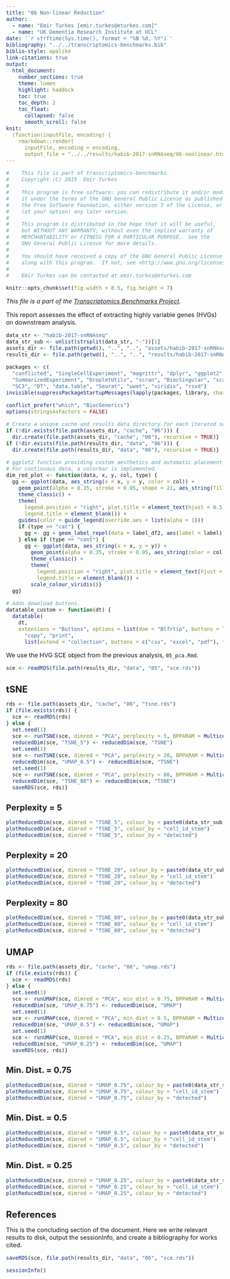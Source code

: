 ```yaml
---
title: "06 Non-linear Reduction"
author:
  - name: "Emir Turkes [emir.turkes@eturkes.com]"
  - name: "UK Dementia Research Institute at UCL"
date: '`r strftime(Sys.time(), format = "%B %d, %Y")`'
bibliography: "../../transcriptomics-benchmarks.bib"
biblio-style: apalike
link-citations: true
output:
  html_document:
    number_sections: true
    theme: lumen
    highlight: haddock
    toc: true
    toc_depth: 2
    toc_float:
      collapsed: false
      smooth_scroll: false
knit:
  (function(inputFile, encoding) {
    rmarkdown::render(
      inputFile, encoding = encoding,
      output_file = "../../results/habib-2017-snRNAseq/06-nonlinear.html")})
---
```


```r
#    This file is part of transcriptomics-benchmarks.
#    Copyright (C) 2019  Emir Turkes
#
#    This program is free software: you can redistribute it and/or modify
#    it under the terms of the GNU General Public License as published by
#    the Free Software Foundation, either version 3 of the License, or
#    (at your option) any later version.
#
#    This program is distributed in the hope that it will be useful,
#    but WITHOUT ANY WARRANTY; without even the implied warranty of
#    MERCHANTABILITY or FITNESS FOR A PARTICULAR PURPOSE.  See the
#    GNU General Public License for more details.
#
#    You should have received a copy of the GNU General Public License
#    along with this program.  If not, see <http://www.gnu.org/licenses/>.
#
#    Emir Turkes can be contacted at emir.turkes@eturkes.com

knitr::opts_chunk$set(fig.width = 8.5, fig.height = 7)
```

<style type="text/css">
body {font-size: 16px;}
h1.title {font-size: 35px;}
h1 {font-size: 24px;}
h2 {font-size: 22px;}
h3 {font-size: 20px;}
.toc-content {padding-left: 0px; padding-right: 0px;}
div.tocify {width: 100%;}
.tocify-subheader .tocify-item {font-size: 0.95em; padding-left: 25px; text-indent: 0;}
.tocify-subheader .tocify-subheader .tocify-item {
  font-size: 0.90em; padding-left: 35px; text-indent: 0;}
div.main-container {max-width: none; width: 100%;}
</style>

*This file is a part of the [Transcriptomics Benchmarks Project](https://github.com/eturkes/transcriptomics-benchmarks).*

This report assesses the effect of extracting highly variable genes (HVGs) on downstream analysis.

```r
data_str <- "habib-2017-snRNAseq"
data_str_sub <- unlist(strsplit(data_str, "-"))[1]
assets_dir <- file.path(getwd(), "..", "..", "assets/habib-2017-snRNAseq")
results_dir <- file.path(getwd(), "..", "..", "results/habib-2017-snRNAseq")

packages <- c(
  "conflicted", "SingleCellExperiment", "magrittr", "dplyr", "ggplot2", "ggrepel", "S4Vectors",
  "SummarizedExperiment", "DropletUtils", "scran", "BiocSingular", "scater", "Rtsne", "svd",
  "SC3", "DT", "data.table", "Seurat", "uwot", "viridis", "rsvd")
invisible(suppressPackageStartupMessages(lapply(packages, library, character.only = TRUE)))

conflict_prefer("which", "BiocGenerics")
options(stringsAsFactors = FALSE)

# Create a unique cache and results data directory for each iterated section.
if (!dir.exists(file.path(assets_dir, "cache", "06"))) {
  dir.create(file.path(assets_dir, "cache", "06"), recursive = TRUE)}
if (!dir.exists(file.path(results_dir, "data", "06"))) {
  dir.create(file.path(results_dir, "data", "06"), recursive = TRUE)}

# ggplot2 function providing custom aesthetics and automatic placement of categorical labels.
# For continuous data, a colorbar is implemented.
dim_red_plot <- function(data, x, y, col, type) {
  gg <- ggplot(data, aes_string(x = x, y = y, color = col)) +
    geom_point(alpha = 0.35, stroke = 0.05, shape = 21, aes_string(fill = col)) +
    theme_classic() +
    theme(
      legend.position = "right", plot.title = element_text(hjust = 0.5),
      legend.title = element_blank()) +
    guides(color = guide_legend(override.aes = list(alpha = 1)))
    if (type == "cat") {
      gg <- gg + geom_label_repel(data = label_df2, aes(label = label), show.legend = FALSE)
    } else if (type == "cont") {
      gg <- ggplot(data, aes_string(x = x, y = y)) +
        geom_point(alpha = 0.35, stroke = 0.05, aes_string(color = col)) +
        theme_classic() +
        theme(
          legend.position = "right", plot.title = element_text(hjust = 0.5),
          legend.title = element_blank()) +
        scale_colour_viridis()}
  gg}

# Adds download buttons.
datatable_custom <- function(dt) {
  datatable(
    dt,
    extensions = "Buttons", options = list(dom = "Blfrtip", buttons = list(
      "copy", "print",
      list(extend = "collection", buttons = c("csv", "excel", "pdf"), text = "Download"))))}
```

We use the HVG SCE object from the previous analysis, `05_pca.Rmd`.

```r
sce <- readRDS(file.path(results_dir, "data", "05", "sce.rds"))
```

# tSNE

```r
rds <- file.path(assets_dir, "cache", "06", "tsne.rds")
if (file.exists(rds)) {
  sce <- readRDS(rds)
} else {
  set.seed(1)
  sce <- runTSNE(sce, dimred = "PCA", perplexity = 5, BPPARAM = MulticoreParam())
  reducedDim(sce, "TSNE_5") <- reducedDim(sce, "TSNE")
  set.seed(1)
  sce <- runTSNE(sce, dimred = "PCA", perplexity = 20, BPPARAM = MulticoreParam())
  reducedDim(sce, "UMAP_0.5") <- reducedDim(sce, "TSNE")
  set.seed(1)
  sce <- runTSNE(sce, dimred = "PCA", perplexity = 80, BPPARAM = MulticoreParam())
  reducedDim(sce, "TSNE_80") <- reducedDim(sce, "TSNE")
  saveRDS(sce, rds)}
```

## Perplexity = 5

```r
plotReducedDim(sce, dimred = "TSNE_5", colour_by = paste0(data_str_sub, "_cluster_name"))
plotReducedDim(sce, dimred = "TSNE_5", colour_by = "cell_id_stem")
plotReducedDim(sce, dimred = "TSNE_5", colour_by = "detected")
```

## Perplexity = 20

```r
plotReducedDim(sce, dimred = "TSNE_20", colour_by = paste0(data_str_sub, "_cluster_name"))
plotReducedDim(sce, dimred = "TSNE_20", colour_by = "cell_id_stem")
plotReducedDim(sce, dimred = "TSNE_20", colour_by = "detected")
```

## Perplexity = 80

```r
plotReducedDim(sce, dimred = "TSNE_80", colour_by = paste0(data_str_sub, "_cluster_name"))
plotReducedDim(sce, dimred = "TSNE_80", colour_by = "cell_id_stem")
plotReducedDim(sce, dimred = "TSNE_80", colour_by = "detected")
```

# UMAP

```r
rds <- file.path(assets_dir, "cache", "06", "umap.rds")
if (file.exists(rds)) {
  sce <- readRDS(rds)
} else {
  set.seed(1)
  sce <- runUMAP(sce, dimred = "PCA", min_dist = 0.75, BPPARAM = MulticoreParam())
  reducedDim(sce, "UMAP_0.75") <- reducedDim(sce, "UMAP")
  set.seed(1)
  sce <- runUMAP(sce, dimred = "PCA", min_dist = 0.5, BPPARAM = MulticoreParam())
  reducedDim(sce, "UMAP_0.5") <- reducedDim(sce, "UMAP")
  set.seed(1)
  sce <- runUMAP(sce, dimred = "PCA", min_dist = 0.25, BPPARAM = MulticoreParam())
  reducedDim(sce, "UMAP_0.25") <- reducedDim(sce, "UMAP")
  saveRDS(sce, rds)}
```

## Min. Dist. = 0.75

```r
plotReducedDim(sce, dimred = "UMAP_0.75", colour_by = paste0(data_str_sub, "_cluster_name"))
plotReducedDim(sce, dimred = "UMAP_0.75", colour_by = "cell_id_stem")
plotReducedDim(sce, dimred = "UMAP_0.75", colour_by = "detected")
```

## Min. Dist. = 0.5

```r
plotReducedDim(sce, dimred = "UMAP_0.5", colour_by = paste0(data_str_sub, "_cluster_name"))
plotReducedDim(sce, dimred = "UMAP_0.5", colour_by = "cell_id_stem")
plotReducedDim(sce, dimred = "UMAP_0.5", colour_by = "detected")
```

## Min. Dist. = 0.25

```r
plotReducedDim(sce, dimred = "UMAP_0.25", colour_by = paste0(data_str_sub, "_cluster_name"))
plotReducedDim(sce, dimred = "UMAP_0.25", colour_by = "cell_id_stem")
plotReducedDim(sce, dimred = "UMAP_0.25", colour_by = "detected")
```

# References

This is the concluding section of the document. Here we write relevant results to disk, output the sessionInfo, and create a bibliography for works cited.

```r
saveRDS(sce, file.path(results_dir, "data", "06", "sce.rds"))

sessionInfo()
```
